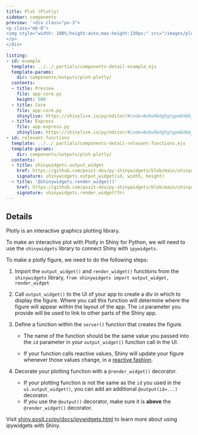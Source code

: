 ```yaml
---
title: Plot (Plotly)
sidebar: components
preview: '<div class="px-3">
<p class="mb-0">
<img style="width: 100%;height:auto;max-height:130px;" src="/images/plotly.jpg">
</p>
</div>
  '
listing:
- id: example
  template: ../../_partials/components-detail-example.ejs
  template-params:
    dir: components/outputs/plot-plotly/
  contents:
  - title: Preview
    file: app-core.py
    height: 500
  - title: Core
    file: app-core.py
    shinylive: https://shinylive.io/py/editor/#code=NobwRAdghgtgpmAXAAjFADugdOgnmAGlQGMB7CAFzkqVQEsZ1SAnC5dAG1Io9yzgAe6ZnADOo5FAnoBAHQgAzZqRjsoHeM3TUA5gFc6ECQyatkXKABMA+toj7Do+UpXJRAC0O5kJlmwCCmEQGzsqqHl4A7nSWOnAUxox+yKR6FOhp1tGx8UQiEJZwzFkxcWzIAMTIADzV8vJ2DkbIALzmpFa2ugZGABQAlPXQmNYGrcgGOFBx1gocBpa98sgrE3RYhhkU1qIcMUVLkLKEyMcAcnowAEZFKQrIV47HRACMrwAM70QATO-9BMtVql0plsmVDpxuMd-isqrV5IMIENCvdREUAG4HTZpIjArZENHiOjkfqIQErAAC+UKxTB8VhNTqEFWyBR7C4FAGKEqjPJLLcxCgFCoWg54xkWE8ogopB0zFgS2Z-OVliFUFm8vgLUaPVEAKVypZAhaxyupEsuGsMCkomsOmefMNyAgjyMLWxFCwEAG+qd-SwenQqqo1g4UFwwMVTpZFDoPDgLRAxyoAgoxxQxwACt1DMgALI256nMByWjvLAAVgAvr7oytcFABHRbbH4yawABhVKUB0G6MCRvN6ytjgJ44AIXN3gL4mQvR0g0IjtWiOXKxEFD0zGZokFwqKkPKcKZQww6HGgXQvTPozoBIxRURJzAFFw2loL8EFDAVYAukA
  - title: Express
    file: app-express.py
    shinylive: https://shinylive.io/py/editor/#code=NobwRAdghgtgpmAXAAjFADugdOgnmAGlQGMB7CAFzkqVQEsZ1SAnC5dAG1Io9yzgAe6ZnADOo5FAnoBAHQgAzZqRjsoHeM3TUA5gFc6ECQyatkXKABMA+toj7Do+UpXJRAC0N9BwsccYsbIboehREBs7Kqh5eAO50ljpwFP6mbCIQlnDM1vGJycjIAMTIADyl8vJ2DkbIALzmpFa2ugZGABQAlJUQBljBodaiHAnZ7bKQE0QTAHJ6MABG2cikCsgLjlPIAIxE2wAM+0QATPvdED0AAhlZOXlJbMVlFZlwa5zcXShP5fKFhaJiFAKFQtFw2A0ZFhPKIKKQdMxYOMIP9UchLMCoNYlLA4HVqm1RAQ-mjCgI6hMFqRLLhrDApKJrDopiTSRANkY6gMKFgIF1iSj-p0sHp0BiqNYOFBcKRQsjSYUKHQeHiQBMqAIKBMUBMAAqtQzIACyDK2EzktH2WAArABfAUK5C4KACOiMpUqilgADCssoLMFpIELrd1g9HDxEwAQtTcMaGch2jpuoRWchzmmRBQ9MwUYDgaCPo8Sr8IIRUBRcNpaGANRQwLaALpAA
- id: relevant-functions
  template: ../../_partials/components-detail-relevant-functions.ejs
  template-params:
    dir: components/outputs/plot-plotly/
  contents:
  - title: shinywidgets.output_widget
    href: https://github.com/posit-dev/py-shinywidgets/blob/main/shinywidgets/_shinywidgets.py#L58
    signature: shinywidgets.output_widget(id, width, height)
  - title: '@shinywidgets.render_widget()'
    href: https://github.com/posit-dev/py-shinywidgets/blob/main/shinywidgets/_shinywidgets.py#L213
    signature: shinywidgets.render_widget(fn)
---
```


:::{#example}
:::

:::{#relevant-functions}
:::

## Details

Plotly is an interactive graphics plotting library.

To make an interactive plot with Plotly in Shiny for Python, we will need to use the `shinywidgets` library to connect Shiny with `ipywidgets`.

To make a plotly figure, we need to do the following steps:

  1. Import the `output_widget()` and `render_widget()` functions from the `shinywidgets` library,
  `from shinywidgets import output_widget, render_widget`

  2. Call `output_widget()` to the UI of your app to create a div in which to display the figure. Where you call this function will determine where the figure will appear within the layout of the app. The `id` parameter you provide will be used to link to other parts of the Shiny app.

  3. Define a function within the `server()` function that creates the figure.

      - The name of the function should be the same value you passed into the `id` parameter in your `output_widget()` function call in the UI.

      - If your function calls reactive values, Shiny will update your figure whenever those values change, in a [reactive fashion](https://shiny.posit.co/py/docs/reactive-programming.html).

  4. Decorate your plotting function with a `@render_widget()` decorator.

        - If your plotting function is not the same as the `id` you used in the `ui.output_widget()`, you can add an additional `@output(id=...)` decorator.
        - If you use the `@output()` decorator, make sure it is __above__ the `@render_widget()` decorator.

 Visit [shiny.posit.co/py/docs/ipywidgets.html](https://shiny.posit.co/py/docs/ipywidgets.html) to learn more about using ipywidgets with Shiny.
